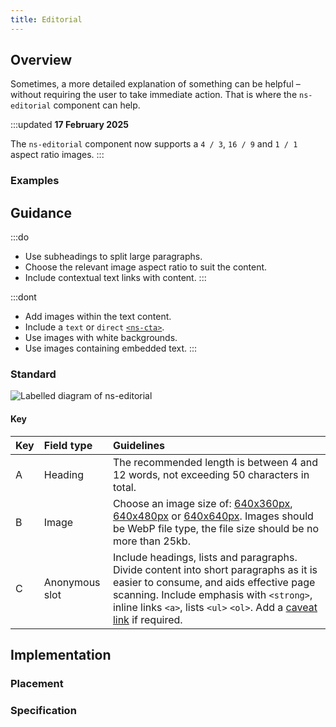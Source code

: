 ```yaml
---
title: Editorial
---
```




## Overview

<CompDetails name={componentName} />

Sometimes, a more detailed explanation of something can be helpful – without requiring the user to take immediate action. That is where the `ns-editorial` component can help.

:::updated
**17 February 2025**

The `ns-editorial` component now supports a `4 / 3`, `16 / 9` and `1 / 1` aspect ratio images.
:::

### Examples

<Tabs>
  <TabItem label="Standard">
    <Tabs>
      <TabItem label="Standard">
        <ExampleViewer type="standard" />
      </TabItem>
      <TabItem label="ratio 16 / 9">
        <ExampleViewer type="standard-16x9" />
      </TabItem>
      <TabItem label="ratio 1 / 1">
        <ExampleViewer type="standard-1x1" />
      </TabItem>
    </Tabs>
  </TabItem>
</Tabs>

## Guidance

:::do
- Use subheadings to split large paragraphs.
- Choose the relevant image aspect ratio to suit the content.
- Include contextual text links with content.
:::

:::dont
- Add images within the text content.
- Include a `text` or `direct` [`<ns-cta>`](/components/ns-cta).
- Use images with white backgrounds.
- Use images containing embedded text.
:::

### Standard

![Labelled diagram of ns-editorial](@assets/components/ns-editorial/guidance.webp)

#### Key

| Key | Field type | Guidelines |
| :--- | :--- | :--- |
| <span class="marker">A</span> | Heading | The recommended length is between 4 and 12 words, not exceeding 50 characters in total. |
| <span class="marker">B</span> | Image | Choose an image size of: [640x360px](/guidelines/assets#640x360px), [640x480px](/guidelines/assets#640x480px) or [640x640px](/guidelines/assets#640x640px). Images should be WebP file type, the file size should be no more than 25kb. |
| <span class="marker">C</span> | Anonymous slot | Include headings, lists and paragraphs. Divide content into short paragraphs as it is easier to consume, and aids effective page scanning. Include emphasis with `<strong>`, inline links `<a>`, lists `<ul>` `<ol>`. Add a [caveat link](/components/ns-caveat) if required. |

## Implementation

### Placement

<Placement name={componentName} />

### Specification

<Specification name={componentName} />

